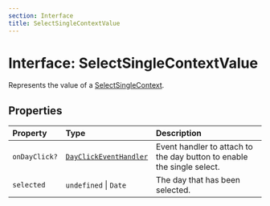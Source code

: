 ```yaml
---
section: Interface
title: SelectSingleContextValue
---
```


# Interface: SelectSingleContextValue

Represents the value of a [SelectSingleContext](/docs/api/main/variables/SelectSingleContext.mdx).

## Properties

| Property | Type | Description |
| :------ | :------ | :------ |
| `onDayClick?` | [`DayClickEventHandler`](/docs/api/main/type-aliases/DayClickEventHandler.mdx) | Event handler to attach to the day button to enable the single select. |
| `selected` | `undefined` \| `Date` | The day that has been selected. |
